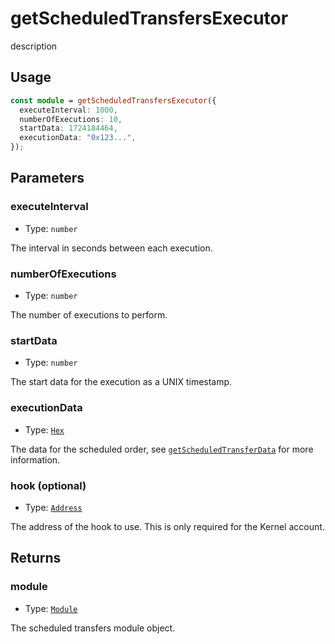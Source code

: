 # getScheduledTransfersExecutor

description

## Usage

```typescript copy
const module = getScheduledTransfersExecutor({
  executeInterval: 1000,
  numberOfExecutions: 10,
  startData: 1724184464,
  executionData: "0x123...",
});
```

## Parameters

### executeInterval

- Type: `number`

The interval in seconds between each execution.

### numberOfExecutions

- Type: `number`

The number of executions to perform.

### startData

- Type: `number`

The start data for the execution as a UNIX timestamp.

### executionData

- Type: [`Hex`](https://viem.sh/docs/glossary/types#hex)

The data for the scheduled order, see [`getScheduledTransferData`](/module-sdk/modules/scheduled-transfers/getScheduledTransferData) for more information.

### hook (optional)

- Type: [`Address`](https://viem.sh/docs/glossary/types#address)

The address of the hook to use. This is only required for the Kernel account.

## Returns

### module

- Type: [`Module`](/module-sdk/glossary/types#module)

The scheduled transfers module object.
